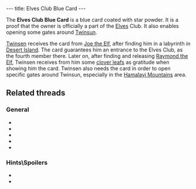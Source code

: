 ---
title: Elves Club Blue Card
---

{{twinsunica import}}{{Infobox Item
 |image=Elves blue card.png
 |type=key
 |critical=yes
 |magical=no
 |unique=yes
 |lba1=yes
 |lba2=
 |upgrades=no
 |rowposition=
 |columnposition=
 |effect=
 |effectamount=
 |purpose=
 |combattype=none
 |powerlevel=
 |rate=none
 |range=none
 |damage=none
}}

The '''Elves Club Blue Card''' is a blue card coated with star powder. It is a proof that the owner is officially a part of the [[Elf|Elves]] Club. It also enables opening some gates around [[Twinsun]].

[[Twinsen]] receives the card from [[Joe the Elf]], after finding him in a labyrinth in [[Desert Island]]. The card guarantees him an entrance to the Elves Club, as the fourth member there. Later on, after finding and releasing [[Raymond the Elf]], Twinsen receives from him some [[clover leaf]]s as gratitude when showing him the card. Twinsen also needs the card in order to open specific gates around Twinsun, especially in the [[Hamalayi Mountains]] area.

==Related threads==
===General===
* {{thread|id=10848|title=Third member of the elves club...}}
* {{thread|id=5900|title=Blue card mystery}}
* {{thread|id=2821|title=Three general questions and a "Have you done this yet. . . "}}
* {{thread|id=445|title=about the funny things...}}
* {{thread|id=11515|title=No blue card on LBA HELP!!!!}}

===Hints\Spoilers===
* {{thread|id=443|title=IMPORTANT! Q ABOUT THE ELVES}}
* {{thread|id=4946|title=Problem with blue card in LBA....}}